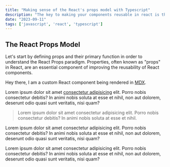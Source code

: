 ```yaml
---
title: "Making sense of the React's props model with Typescript"
description: "The key to making your components reusable in react is the react props model. This post will teach you how to manage the many prop uses in your component and create scalable React apps."
date: "2023-09-11"
tags: ['javascript', 'react', 'typescript']
---
```

## The React Props Model
Let's start by defining props and their primary function in order to understand the React Props paradigm. Properties, often known as "props" in React, are an essential component of improving the reusability of React components.

<Note emoji="👋">Hey there, I am a custom React component being rendered in [MDX](https://mdxjs.com/).</Note>

Lorem ipsum dolor sit amet [consectetur adipisicing](/) elit. Porro nobis consectetur debitis? In animi nobis soluta at esse et nihil, non aut dolorem, deserunt odio quasi sunt veritatis, nisi quam?

> Lorem ipsum dolor sit amet consectetur adipisicing elit. Porro nobis consectetur debitis? In animi nobis soluta at esse et nihil.

Lorem ipsum dolor sit amet consectetur adipisicing elit. Porro nobis consectetur debitis? In animi nobis soluta at esse et nihil, non aut dolorem, deserunt odio quasi sunt veritatis, nisi quam?

Lorem ipsum dolor sit amet consectetur adipisicing elit. Porro nobis consectetur debitis? In animi nobis soluta at esse et nihil, non aut dolorem, deserunt odio quasi sunt veritatis, nisi quam?
